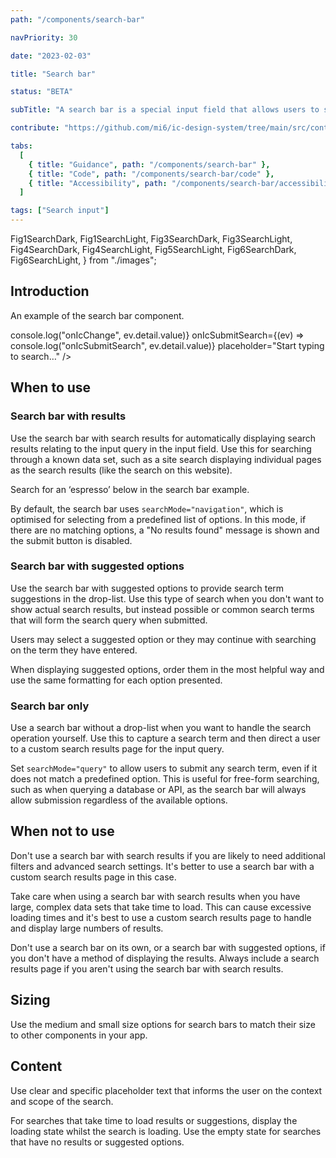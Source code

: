 ```yaml
---
path: "/components/search-bar"

navPriority: 30

date: "2023-02-03"

title: "Search bar"

status: "BETA"

subTitle: "A search bar is a special input field that allows users to search for information using keywords or phrases."

contribute: "https://github.com/mi6/ic-design-system/tree/main/src/content/structured/components/search-bar"

tabs:
  [
    { title: "Guidance", path: "/components/search-bar" },
    { title: "Code", path: "/components/search-bar/code" },
    { title: "Accessibility", path: "/components/search-bar/accessibility" },
  ]

tags: ["Search input"]
---
```


  Fig1SearchDark,
  Fig1SearchLight,
  Fig3SearchDark,
  Fig3SearchLight,
  Fig4SearchDark,
  Fig4SearchLight,
  Fig5SearchLight,
  Fig6SearchDark,
  Fig6SearchLight,
} from "./images";

## Introduction

An example of the search bar component.

<ComponentPreview>
  <IcSearchBar
    label="What is your favourite coffee?"
    options={[
      { label: "Espresso", value: "espresso" },
      { label: "Double Espresso", value: "doubleespresso" },
      { label: "Flat White", value: "flatwhite" },
      { label: "Cappuccino", value: "cappuccino" },
      { label: "Americano", value: "americano" },
      { label: "Mocha", value: "mocha" },
    ]}
    onIcChange={(ev) => console.log("onIcChange", ev.detail.value)}
    onIcSubmitSearch={(ev) => console.log("onIcSubmitSearch", ev.detail.value)}
    placeholder="Start typing to search…"
  />
</ComponentPreview>

## When to use

### Search bar with results

Use the search bar with search results for automatically displaying search results relating to the input query in the input field. Use this for searching through a known data set, such as a site search displaying individual pages as the search results (like the search on this website).

Search for an ‘espresso’ below in the search bar example.

<ComponentPreview>
  <IcSearchBar
    label="What is your favourite coffee?"
    options={[
      { label: "Espresso", value: "espresso" },
      { label: "Double Espresso", value: "doubleespresso" },
      { label: "Flat White", value: "flatwhite" },
      { label: "Cappuccino", value: "cappuccino" },
      { label: "Americano", value: "americano" },
      { label: "Mocha", value: "mocha" },
    ]}
  />
</ComponentPreview>

By default, the search bar uses `searchMode="navigation"`, which is optimised for selecting from a predefined list of options. In this mode, if there are no matching options, a "No results found" message is shown and the submit button is disabled.

### Search bar with suggested options

Use the search bar with suggested options to provide search term suggestions in the drop-list. Use this type of search when you don't want to show actual search results, but instead possible or common search terms that will form the search query when submitted.

Users may select a suggested option or they may continue with searching on the term they have entered.

When displaying suggested options, order them in the most helpful way and use the same formatting for each option presented.

### Search bar only

Use a search bar without a drop-list when you want to handle the search operation yourself. Use this to capture a search term and then direct a user to a custom search results page for the input query.

<ComponentPreview>
  <IcSearchBar label="What is your favourite coffee?" />
</ComponentPreview>

Set `searchMode="query"` to allow users to submit any search term, even if it does not match a predefined option. This is useful for free-form searching, such as when querying a database or API, as the search bar will always allow submission regardless of the available options.

## When not to use

Don't use a search bar with search results if you are likely to need additional filters and advanced search settings. It's better to use a search bar with a custom search results page in this case.

Take care when using a search bar with search results when you have large, complex data sets that take time to load. This can cause excessive loading times and it's best to use a custom search results page to handle and display large numbers of results.

<DoubleDoDontCaution>
  <DoDontCaution
    imageSrc={[Fig1SearchLight, Fig1SearchDark]}
    imageAlt="A search bar with a large number of results causing long scroll length."
    state="bad"
    caption="Avoid showing long lists of results in a search bar's search results."
  />
</DoubleDoDontCaution>

Don't use a search bar on its own, or a search bar with suggested options, if you don't have a method of displaying the results. Always include a search results page if you aren't using the search bar with search results.

## Sizing

Use the medium and small size options for search bars to match their size to other components in your app.

## Content

Use clear and specific placeholder text that informs the user on the context and scope of the search.

<DoubleDoDontCaution>
  <DoDontCaution
    imageSrc={[Fig3SearchLight, Fig3SearchDark]}
    imageAlt="An example of helpful search placeholder text outlining 'search coffee drinks'."
    state="good"
    caption="Use helpful placeholder text within a search bar to describe what the user is searching for."
  />
  <DoDontCaution
    imageSrc={[Fig4SearchLight, Fig4SearchDark]}
    imageAlt="An example of unhelpful search placeholder text outlining 'coffee'."
    state="bad"
    caption="Don't use generic placeholder text."
  />
</DoubleDoDontCaution>

For searches that take time to load results or suggestions, display the loading state whilst the search is loading. Use the empty state for searches that have no results or suggested options.

<DoubleDoDontCaution>
  <DoDontCaution
    imageSrc={[Fig5SearchLight, Fig6SearchDark]}
    imageAlt="A search bar with an entered search term that displays a loading indicator whilst the search is occurring."
    state="good"
    caption="Use the loading state whilst results load."
  />
  <DoDontCaution
    imageSrc={[Fig6SearchLight, Fig6SearchDark]}
    imageAlt="A search bar with an entered search term that has no search results."
    state="good"
    caption="Tell the user when their search term yields no results."
  />
</DoubleDoDontCaution>
